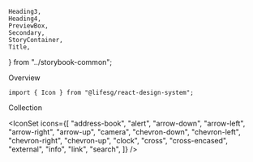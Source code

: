     Heading3,
    Heading4,
    PreviewBox,
    Secondary,
    StoryContainer,
    Title,
} from "../storybook-common";

<Meta title="General/Icon" component={Icon} />

<Title>Icon</Title>

<Secondary>Overview</Secondary>

```tsx
import { Icon } from "@lifesg/react-design-system";
```

<Canvas>
    <Story name="Icon">
        <Icon type="arrow-right" />
    </Story>
</Canvas>

<Secondary>Collection</Secondary>

<IconSet
    icons={[
        "address-book",
        "alert",
        "arrow-down",
        "arrow-left",
        "arrow-right",
        "arrow-up",
        "camera",
        "chevron-down",
        "chevron-left",
        "chevron-right",
        "chevron-up",
        "clock",
        "cross",
        "cross-encased",
        "external",
        "info",
        "link",
        "search",
    ]}
/>
